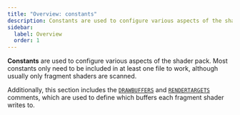 ```yaml
---
title: "Overview: constants"
description: Constants are used to configure various aspects of the shader pack.
sidebar:
  label: Overview
  order: 1
---
```


**Constants** are used to configure various aspects of the shader pack. Most constants only need to be included in at least one file to work, although usually only fragment shaders are scanned.

Additionally, this section includes the [`DRAWBUFFERS`](/current/reference/constants/drawbuffers) and [`RENDERTARGETS`](/current/reference/constants/rendertargets) comments, which are used to define which buffers each fragment shader writes to.